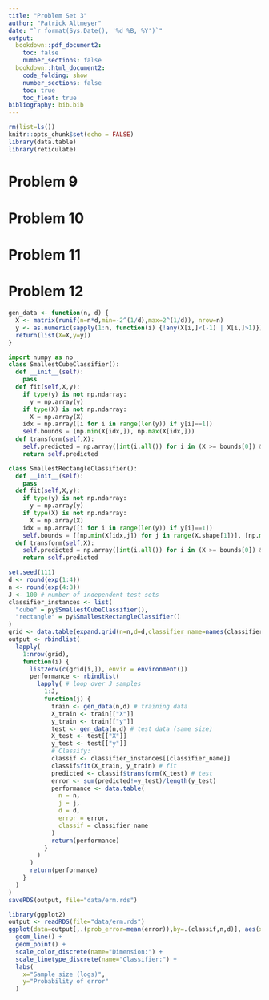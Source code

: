 ```yaml
---
title: "Problem Set 3"
author: "Patrick Altmeyer"
date: "`r format(Sys.Date(), '%d %B, %Y')`"
output: 
  bookdown::pdf_document2:
    toc: false
    number_sections: false
  bookdown::html_document2:
    code_folding: show
    number_sections: false
    toc: true
    toc_float: true
bibliography: bib.bib
---
```


```r
rm(list=ls())
knitr::opts_chunk$set(echo = FALSE)
library(data.table)
library(reticulate)
```

# Problem 9

# Problem 10

# Problem 11

# Problem 12

```r
gen_data <- function(n, d) {
  X <- matrix(runif(n=n*d,min=-2^(1/d),max=2^(1/d)), nrow=n)
  y <- as.numeric(sapply(1:n, function(i) {!any(X[i,]<(-1) | X[i,]>1)}))
  return(list(X=X,y=y))
}
```

```python
import numpy as np
class SmallestCubeClassifier():
  def __init__(self):
    pass
  def fit(self,X,y):
    if type(y) is not np.ndarray:
      y = np.array(y)
    if type(X) is not np.ndarray:
      X = np.array(X)
    idx = np.array([i for i in range(len(y)) if y[i]==1])
    self.bounds = (np.min(X[idx,]), np.max(X[idx,]))
  def transform(self,X):
    self.predicted = np.array([int(i.all()) for i in (X >= bounds[0]) & (X <= bounds[1])])
    return self.predicted
```

```python
class SmallestRectangleClassifier():
  def __init__(self):
    pass
  def fit(self,X,y):
    if type(y) is not np.ndarray:
      y = np.array(y)
    if type(X) is not np.ndarray:
      X = np.array(X)
    idx = np.array([i for i in range(len(y)) if y[i]==1])
    self.bounds = [[np.min(X[idx,j]) for j in range(X.shape[1])], [np.max(X[idx,j]) for j in range(X.shape[1])]]
  def transform(self,X):
    self.predicted = np.array([int(i.all()) for i in (X >= bounds[0]) & (X <= bounds[1])])
    return self.predicted
```


```r
set.seed(111)
d <- round(exp(1:4))
n <- round(exp(4:8))
J <- 100 # number of independent test sets
classifier_instances <- list(
  "cube" = py$SmallestCubeClassifier(),
  "rectangle" = py$SmallestRectangleClassifier()
)
grid <- data.table(expand.grid(n=n,d=d,classifier_name=names(classifier_instances)))
output <- rbindlist(
  lapply(
    1:nrow(grid),
    function(i) {
      list2env(c(grid[i,]), envir = environment())
      performance <- rbindlist(
        lapply( # loop over J samples 
          1:J,
          function(j) {
            train <- gen_data(n,d) # training data 
            X_train <- train[["X"]]
            y_train <- train[["y"]]
            test <- gen_data(n,d) # test data (same size)
            X_test <- test[["X"]]
            y_test <- test[["y"]]
            # Classify:
            classif <- classifier_instances[[classifier_name]]
            classif$fit(X_train, y_train) # fit
            predicted <- classif$transform(X_test) # test
            error <- sum(predicted!=y_test)/length(y_test)
            performance <- data.table(
              n = n,
              j = j,
              d = d,
              error = error,
              classif = classifier_name
            )
            return(performance)
          }
        )
      )
      return(performance)
    }
  )
)
saveRDS(output, file="data/erm.rds")
```

```r
library(ggplot2)
output <- readRDS(file="data/erm.rds")
ggplot(data=output[,.(prob_error=mean(error)),by=.(classif,n,d)], aes(x = log(n), y=prob_error, colour=factor(d), linetype=factor(classif))) +
  geom_line() +
  geom_point() +
  scale_color_discrete(name="Dimension:") +
  scale_linetype_discrete(name="Classifier:") +
  labs(
    x="Sample size (logs)",
    y="Probability of error"
  )
```

